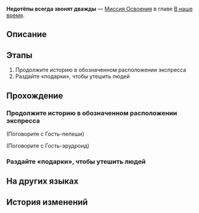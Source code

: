 {{Дополнить|Диалоги.}}
{{Миссия Инфобокс
|id              = 1032302
|Название        = 
|Изображение     = Миссия Освоения Недотёпы всегда звонят дважды.png
|Тип             = Миссия Освоения
|События         = 
|Глава           = В наше время
|Условия         = Завершена [[Миссия Освоения]] ''[[Большое ограбление поезда]]''
|Персонажи       = Гость-пепеши; Гость-эрудроид; Первопроходец
|СтартЛокация    = [[Пенакония]] — [[Золотой миг]]
|Локации         = Золотой миг
|Предыдущая      = Большое ограбление поезда
|Следующая       = Гротеск маленького городка
|Награды         = Опыт Освоения*200; Звёздный нефрит*30; Путеводитель путешественника*4; Часокредиты*100; "The City in the Sea"*1 { text = The City in the Sea }; Кредиты*20 000
}}
'''Недотёпы всегда звонят дважды''' — [[Миссия Освоения]] в главе [[В наше время]].

==Описание==
{{Описание|Из-за неразберихи в Тематическом парке Пенакония погрузилась в хаос. Искорка, по чьему-то поручению притворяющаяся Зарянкой, успокаивает людей вокруг и заверяет, что Фестиваль гармонии состоится, а заодно раздаёт всем странные подарки.}}

==Этапы==
# Продолжите историю в обозначенном расположении экспресса
# Раздайте «подарки», чтобы утешить людей

==Прохождение==
{{Дополнить}}


===Продолжите историю в обозначенном расположении экспресса===
{{Описание миссии|локация=Золотой миг|Несмотря на то, что Авантюрин раскрыл тёмные тайны Семьи ценой своей жизни, благодаря общим усилиям членов Семьи обратный отсчёт до проведения Фестиваля гармонии продолжается. Тем временем экипаж Звёздного экспресса принимает нежданного гостя...}}
{{Диалог Начало}}

;(Поговорите с Гость-пепеши)
<!--Unknown TalkSentence: 103233502-->

;(Поговорите с Гость-эрудроид)
:{{tx}}
<!--Unknown TalkSentence: 103233602-->
:{{tx}}
{{Диалог Конец}}

===Раздайте «подарки», чтобы утешить людей===
{{Описание миссии|локация=Золотой миг|Несмотря на то, что Авантюрин раскрыл тёмные тайны Семьи ценой своей жизни, благодаря общим усилиям членов Семьи обратный отсчёт до проведения Фестиваля гармонии продолжается. И главная заслуга в этом ваша... Так как вы, хоть и временно, стали гордостью Семьи, каждое ваше действие отразится на биении самого сердца Пенаконии.<br />Пришло время сделать, что должно, «Зарянка».}}
{{Диалог Начало}}
<!--Unknown TalkSentence: 103239901-->
{{Диалог Конец}}

==На других языках==
{{На других языках
|en   = The Fool Always Rings Twice
|zhs  = 愚者总按两遍铃
|zht  = 愚者總按兩遍鈴
|ja   = 愚者は二度ベルを鳴らす
|ko   = 우인은 벨을 두 번 울린다
|es   = Los tontos llaman siempre dos veces
|fr   = Le Fou sonne toujours deux fois
|ru   = Недотёпы всегда звонят дважды
|th   = คนทึ่มกดกริ่งสองครา
|vi   = Kẻ Ngốc Luôn Ấn Chuông Hai Lần
|de   = Wenn die Närrin zweimal klingelt
|id   = Orang Bodoh Selalu Menekan Bel Dua Kali
|pt   = Os Tolos Tocam a Campainha Duas Vezes
}}

==История изменений==
{{История изменений|2.7}}
